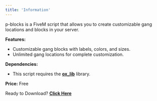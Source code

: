 ```yaml
---
title: 'Information'
---
```


p-blocks is a FiveM script that allows you to create customizable gang locations and blocks in your server.

**Features:**
- Customizable gang blocks with labels, colors, and sizes.
- Unlimited gang locations for complete customization.

**Dependencies:**
- This script requires the **[ox_lib](https://github.com/overextended/ox_lib)** library.

**Price:** Free

Ready to Download? **[Click Here](https://github.com/pinkablee/p-blocks)**